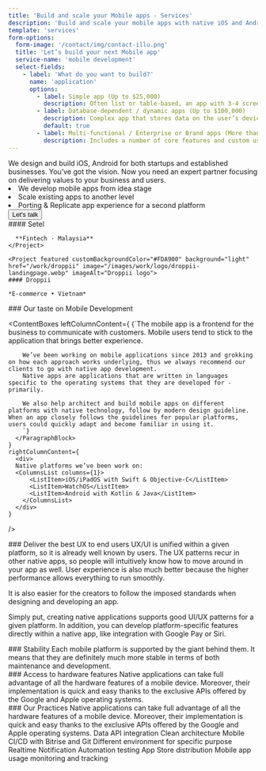 ```yaml
---
title: 'Build and scale your Mobile apps - Services'
description: 'Build and scale your mobile apps with native iOS and Android development. Expert team delivering high-quality mobile solutions.'
template: 'services'
form-options:
  form-image: '/contact/img/contact-illu.png'
  title: 'Let’s build your next Mobile app'
  service-name: 'mobile development'
  select-fields:
    - label: 'What do you want to build?'
      name: 'application'
      options:
        - label: Simple app (Up to $25,000)
          description: Often list or table-based, an app with 3-4 screens and one primary function. It displays a relatively simple collection of information and doesn’t store any data.
        - label: Database-dependent / dynamic apps (Up to $100,000)
          description: Complex app that stores data on the user’s device or a remote server. It may require users to register, allow them to find, input, and display data, sync data between multiple devices, connect to remote online web services, etc.
          default: true
        - label: Multi-functional / Enterprise or Brand apps (More than $100,000)
          description: Includes a number of core features and custom user interface assist with a business activity. Such apps usually require the use of extensive databases, advanced UI, and commerce integration.
---
```


<Hero title="Build and scale your mobile apps">
  <Container className="text-xl">
    We design and build iOS, Android for both startups and established
    businesses. You’ve got the vision. Now you need an expert partner focusing
    on delivering values to your business and users.
    <ColumnsList columns={1}>
      <li>We develop mobile apps from idea stage</li>
      <li>Scale existing apps to another level</li>
      <li>Porting & Replicate app experience for a second platform</li>
    </ColumnsList>
    <Button href="#contact">Let's talk</Button>
  </Container>
</Hero>

<Section>
  <Flex className="flex-col md:flex-row">
    <Project colored background="dark" customBackgroundColor="#00AFFE" href="/work/setel" image="/images/work/logo/setel-landingpage.webp" imageAlt="Fintech">
      #### Setel

      **Fintech · Malaysia**
    </Project>

    <Project featured customBackgroundColor="#FDA900" background="light" href="/work/droppii" image="/images/work/logo/droppii-landingpage.webp" imageAlt="Droppii logo">
    #### Droppii

    *E-commerce • Vietnam*

  </Project>
  </Flex>
</Section>

<Section>
  ### Our taste on Mobile Development

  <ContentBoxes
    leftColumnContent={
      <ParagraphBlock className="whitespace-pre-line">
        {`The mobile app is a frontend for the business to communicate with customers. Mobile users tend to stick to the application that brings better experience.

        We’ve been working on mobile applications since 2013 and grokking on how each approach works underlying, thus we always recommend our clients to go with native app development.
        Native apps are applications that are written in languages specific to the operating systems that they are developed for - primarily.

        We also help architect and build mobile apps on different platforms with native technology, follow by modern design guideline. When an app closely follows the guidelines for popular platforms, users could quickly adapt and become familiar in using it.
        `}
      </ParagraphBlock>
    }
    rightColumnContent={
      <div>
      Native platforms we’ve been work on:
      <ColumnsList columns={1}>
          <ListItem>iOS/iPadOS with Swift & Objective-C</ListItem>
          <ListItem>WatchOS</ListItem>
          <ListItem>Android with Kotlin & Java</ListItem>
        </ColumnsList>
      </div>
    }

/>

</Section>

<Section>
### Deliver the best UX to end users

<ParagraphBlock>
  UX/UI is unified within a given platform, so it is already well known by users. The UX patterns recur in other native apps, so people will intuitively know how to move around in your app as well. User experience is also much better because the higher performance allows everything to run smoothly.

It is also easier for the creators to follow the imposed standards when designing and developing an app.

Simply put, creating native applications supports good UI/UX patterns for a given platform. In addition, you can develop platform-specific features directly within a native app, like integration with Google Pay or Siri.

</ParagraphBlock>
</Section>

<Section>
### Stability

<ParagraphBlock>
  Each mobile platform is supported by the giant behind them. It means that they are definitely much more stable in terms of both maintenance and development.
</ParagraphBlock>
</Section>

<Section>
### Access to hardware features

<ParagraphBlock>
  Native applications can take full advantage of all the hardware features of a mobile device. Moreover, their implementation is quick and easy thanks to the exclusive APIs offered by the Google and Apple operating systems.
</ParagraphBlock>
</Section>

<Section>
### Our Practices

<ParagraphBlock>
  Native applications can take full advantage of all the hardware features of a mobile device. Moreover, their implementation is quick and easy thanks to the exclusive APIs offered by the Google and Apple operating systems.

  <ColumnsList className="text-xl">
    <ListItem>Data API integration</ListItem>
    <ListItem>Clean architecture</ListItem>
    <ListItem>Mobile CI/CD with Bitrise and Git</ListItem>
    <ListItem>Different environment for specific purpose</ListItem>
    <ListItem>Realtime Notification</ListItem>
    <ListItem>Automation testing</ListItem>
    <ListItem>App Store distribution</ListItem>
    <ListItem>Mobile app usage monitoring and tracking</ListItem>
  </ColumnsList>
</ParagraphBlock>
</Section>
